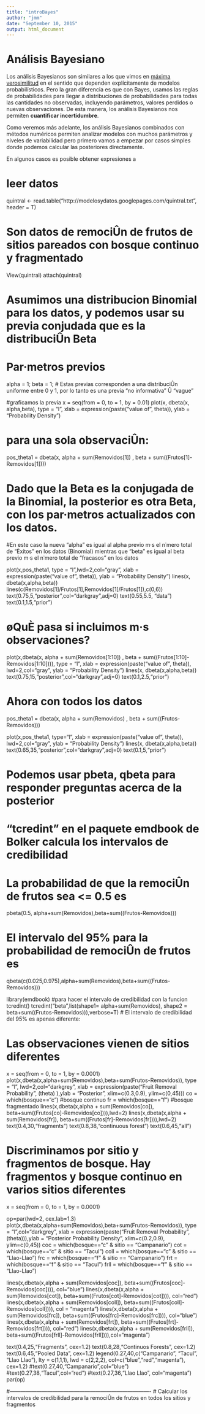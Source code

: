 ```yaml
---
title: "introBayes"
author: "jmm"
date: "September 10, 2015"
output: html_document
---
```


# Análisis Bayesiano

Los análisis Bayesianos son similares a los que vimos en [máxima verosimilitud](http://rpubs.com/pajaro/mle) en el sentido que dependen explícitamente de modelos probabilísticos. Pero la gran diferencia es que con Bayes, usamos las reglas de probabilidades para llegar a distribuciones de probabilidades para todas las cantidades no observadas, incluyendo parámetros, valores perdidos o nuevas observaciones. De esta manera, los análisis Bayesianos nos permiten **cuantificar incertidumbre**. 

Como veremos más adelante, los análisis Bayesianos combinados con métodos numéricos permiten analizar modelos con muchos parámetros y niveles de variabilidad pero primero vamos a empezar por casos simples donde podemos calcular las posteriores directamente. 

En algunos casos es posible obtener expresiones a


# leer datos
quintral <- read.table("http://modelosydatos.googlepages.com/quintral.txt", header = T)

# Son datos de remociÛn de frutos de sitios pareados con bosque continuo y fragmentado 
View(quintral)
attach(quintral)

# Asumimos una distribucion Binomial para los datos, y podemos usar su previa conjudada que es la distribuciÛn Beta

# Par·metros previos 
alpha = 1;
beta = 1;
# Estas previas corresponden a una distribuciÛn uniforme entre 0 y 1, por lo tanto es una previa "no informativa" Û "vague" 

#graficamos la previa
x = seq(from = 0, to = 1, by = 0.01) 
plot(x, dbeta(x, alpha,beta), type = "l", xlab = expression(paste("value of ", theta)), ylab = "Probability Density")

# para una sola observaciÛn: 
pos_theta1 = dbeta(x, alpha + sum(Removidos[1]) , beta + sum((Frutos[1]-Removidos[1])))

# Dado que la Beta es la conjugada de la Binomial, la posterior es otra Beta, con los par·metros actualizados con los datos. 

#En este caso la nueva "alpha" es igual al alpha previo m·s el n˙mero total de "Èxitos" en los datos (Binomial) mientras que "beta" es igual al beta previo m·s el n˙mero total de "fracasos" en los datos

plot(x,pos_theta1, type = "l",lwd=2,col="gray", xlab = expression(paste("value of ", theta)), ylab = "Probability Density")
lines(x, dbeta(x,alpha,beta))
lines(c(Removidos[1]/Frutos[1],Removidos[1]/Frutos[1]),c(0,6))
text(0.75,5,"posterior",col="darkgray",adj=0)
text(0.55,5.5, "data")
text(0.1,1.5,"prior")

# øQuÈ pasa si incluimos m·s observaciones?
plot(x,dbeta(x, alpha + sum(Removidos[1:10]) , beta + sum((Frutos[1:10]-Removidos[1:10]))), type = "l", xlab = expression(paste("value of ", theta)), lwd=2,col="gray", ylab = "Probability Density")
lines(x, dbeta(x,alpha,beta))
text(0.75,15,"posterior",col="darkgray",adj=0)
text(0.1,2.5,"prior")

# Ahora con todos los datos
pos_theta1 = dbeta(x, alpha + sum(Removidos) , beta + sum((Frutos-Removidos)))

plot(x,pos_theta1, type="l", xlab = expression(paste("value of ", theta)), lwd=2,col="gray", ylab = "Probability Density")
lines(x, dbeta(x,alpha,beta))
text(0.65,35,"posterior",col="darkgray",adj=0)
text(0.1,5,"prior")

# Podemos usar pbeta, qbeta para responder preguntas acerca de la posterior 
# "tcredint" en el paquete emdbook de Bolker calcula los intervalos de credibilidad 

# La probabilidad de que la remociÛn de frutos sea <= 0.5 es
pbeta(0.5, alpha+sum(Removidos),beta+sum((Frutos-Removidos)))

# El intervalo del 95% para la probabilidad de remociÛn de frutos es 
qbeta(c(0.025,0.975),alpha+sum(Removidos),beta+sum((Frutos-Removidos)))

library(emdbook)   #para hacer el intervalo de credibilidad con la funcion tcredint()
tcredint("beta",list(shape1= alpha+sum(Removidos), shape2 = beta+sum((Frutos-Removidos))),verbose=T)
# El intervalo de credibilidad del 95% es apenas diferente:


####################################################

# Las observaciones vienen de sitios diferentes 

x = seq(from = 0, to = 1, by = 0.0001)
plot(x,dbeta(x,alpha+sum(Removidos),beta+sum(Frutos-Removidos)), type = "l", lwd=2,col="darkgrey", xlab = expression(paste("Fruit Removal Probability ", (theta) ),ylab = "Posterior", xlim=c(0.3,0.9), ylim=c(0,45)))
co = which(bosque=="c")  #bosque continuo
fr = which(bosque=="f")  #bosque fragmentado
lines(x,dbeta(x,alpha + sum(Removidos[co]), beta+sum((Frutos[co]-Removidos[co]))),lwd=2)
lines(x,dbeta(x,alpha + sum(Removidos[fr]), beta+sum((Frutos[fr]-Removidos[fr]))),lwd=2)
text(0.4,30,"fragments")
text(0.8,38,"continuous forest")
text(0.6,45,"all")

# Discriminamos por sitio y fragmentos de bosque. Hay fragmentos y bosque continuo en varios sitios diferentes
x = seq(from = 0, to = 1, by = 0.0001)

op=par(lwd=2, cex.lab=1.3)
plot(x,dbeta(x,alpha+sum(Removidos),beta+sum(Frutos-Removidos)), type = "l",col="darkgrey", xlab = expression(paste("Fruit Removal Probability ", (theta))),ylab = "Posterior Probability Density", xlim=c(0.2,0.9), ylim=c(0,45))
coc = which(bosque=="c" & sitio == "Campanario")
cot = which(bosque=="c" & sitio == "Tacul")
coll = which(bosque=="c" & sitio == "Llao-Llao")
frc = which(bosque=="f" & sitio == "Campanario")
frt = which(bosque=="f" & sitio == "Tacul")
frll = which(bosque=="f" & sitio == "Llao-Llao")

lines(x,dbeta(x,alpha + sum(Removidos[coc]), beta+sum((Frutos[coc]-Removidos[coc]))), col="blue")
lines(x,dbeta(x,alpha + sum(Removidos[cot]), beta+sum((Frutos[cot]-Removidos[cot]))), col="red")
lines(x,dbeta(x,alpha + sum(Removidos[coll]), beta+sum((Frutos[coll]-Removidos[coll]))), col = "magenta")
lines(x,dbeta(x,alpha + sum(Removidos[frc]), beta+sum((Frutos[frc]-Removidos[frc]))), col="blue")
lines(x,dbeta(x,alpha + sum(Removidos[frt]), beta+sum((Frutos[frt]-Removidos[frt]))), col="red")
lines(x,dbeta(x,alpha + sum(Removidos[frll]), beta+sum((Frutos[frll]-Removidos[frll]))),col="magenta")

text(0.4,25,"Fragments", cex=1.2)
text(0.8,28,"Continuos Forests", cex=1.2)
text(0.6,45,"Pooled Data", cex=1.2)
legend(0.27,40,c("Campanario", "Tacul", "Llao Llao"), lty = c(1,1,1), lwd = c(2,2,2), col=c("blue","red","magenta"), cex=1.2)
#text(0.27,40,"Campanario",col="blue")
#text(0.27,38,"Tacul",col="red")
#text(0.27,36,"Llao Llao", col="magenta")
par(op)

#-------------------------------------------------------------------------------
# Calcular los intervalos de credibilidad para la remociÛn de frutos en todos los sitios y fragmentos 

